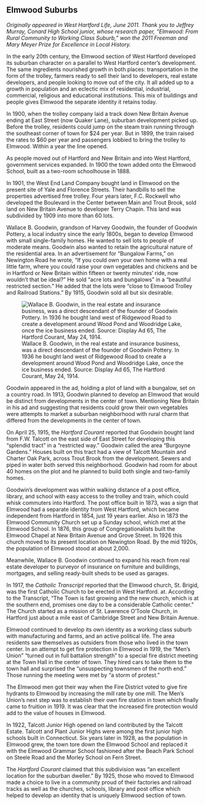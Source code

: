 ## Elmwood Suburbs {-}

*Originally appeared in West Hartford Life, June 2011. Thank you to Jeffrey Murray, Conard High School junior, whose research paper, “Elmwood: From Rural Community to Working Class Suburb,” won the 2011 Freeman and Mary Meyer Prize for Excellence in Local History.*

In the early 20th century, the Elmwood section of West Hartford developed its suburban character on a parallel to West Hartford center’s development. The same ingredients nourished growth in both places: transportation in the form of the trolley, farmers ready to sell their land to developers, real estate developers, and people looking to move out of the city. It all added up to a growth in population and an eclectic mix of residential, industrial, commercial, religious and educational institutions. This mix of buildings and people gives Elmwood the separate identity it retains today.

In 1900, when the trolley company laid a track down New Britain Avenue ending at East Street (now Quaker Lane), suburban development picked up. Before the trolley, residents could jump on the steam train running through the southeast corner of town for $24 per year. But in 1899, the train raised the rates to $60 per year and passengers lobbied to bring the trolley to Elmwood. Within a year the line opened.

As people moved out of Hartford and New Britain and into West Hartford, government services expanded. In 1900 the town added onto the Elmwood School, built as a two-room schoolhouse in 1888.

In 1901, the West End Land Company bought land in Elmwood on the present site of Yale and Florence Streets. Their handbills to sell the properties advertised free trolley. Four years later, F.C. Rockwell who developed the Boulevard in the Center between Main and Trout Brook, sold land on New Britain Avenue to developer Terry Chapin. This land was subdivided by 1909 into more than 60 lots.

Wallace B. Goodwin, grandson of Harvey Goodwin, the founder of Goodwin Pottery, a local industry since the early 1800s, began to develop Elmwood with small single-family homes. He wanted to sell lots to people of moderate means. Goodwin also wanted to retain the agricultural nature of the residential area. In an advertisement for “Bungalow Farms,” on Newington Road he wrote, “If you could own your own home with a real little farm, where you could raise your own vegetables and chickens and be in Hartford or New Britain within fifteen or twenty minutes’ ride, now wouldn’t that be ideal?” He sold “acre lots and bungalows” in a “beautiful restricted section.” He added that the lots were “close to Elmwood Trolley and Railroad Stations.” By 1915, Goodwin sold all but six desirable.

![Wallace B. Goodwin, in the real estate and insurance business, was a direct descendant of the founder of Goodwin Pottery. In 1936 he bought land west of Ridgewood Road to create a development around Wood Pond and Woodridge Lake, once the ice business ended. Source: Display Ad 65, The Hartford Courant, May 24, 1914.](images/05-bungalow-farms.jpg)

Goodwin appeared in the ad, holding a plot of land with a bungalow, set on a country road. In 1913, Goodwin planned to develop an Elmwood that would be distinct from developments in the center of town. Mentioning New Britain in his ad and suggesting that residents could grow their own vegetables were attempts to market a suburban neighborhood with rural charm that differed from the developments in the center of town.

On April 25, 1915, the *Hartford Courant* reported that Goodwin bought land from F.W. Talcott on the east side of East Street for developing this “splendid tract” in a “restricted way.” Goodwin called the area “Burgoyne Gardens.” Houses built on this tract had a view of Talcott Mountain and Charter Oak Park, across Trout Brook from the development. Sewers and piped in water both served this neighborhood. Goodwin had room for about 40 homes on the plot and he planned to build both single and two-family homes.

Goodwin’s development was within walking distance of a post office, library, and school with easy access to the trolley and train, which could whisk commuters into Hartford. The post office built in 1873, was a sign that Elmwood had a separate identity from West Hartford, which became independent from Hartford in 1854, just 19 years earlier. Also in 1873 the Elmwood Community Church set up a Sunday school, which met at the Elmwood School. In 1876, this group of Congregationalists built the Elmwood Chapel at New Britain Avenue and Grove Street. In 1926 this church moved to its present location on Newington Road. By the mid 1920s, the population of Elmwood stood at about 2,000.

Meanwhile, Wallace B. Goodwin continued to expand his reach from real estate developer to purveyor of insurance on furniture and buildings, mortgages, and selling ready-built sheds to be used as garages.

In 1917, the *Catholic Transcript* reported that the Elmwood church, St. Brigid, was the first Catholic Church to be erected in West Hartford. at. According to the Transcript, “The Town is fast growing and the new church, which is at the southern end, promises one day to be a considerable Catholic center.” The Church started as a mission of St. Lawrence O’Toole Church, in Hartford just about a mile east of Cambridge Street and New Britain Avenue.

Elmwood continued to develop its own identity as a working class suburb with manufacturing and farms, and an active political life. The area residents saw themselves as outsiders from those who lived in the town center. In an attempt to get fire protection in Elmwood in 1919, the “Men’s Union” “turned out in full battalion strength” to a special fire district meeting at the Town Hall in the center of town. They hired cars to take them to the town hall and surprised the “unsuspecting townsmen of the north end.” Those running the meeting were met by “a storm of protest.”

The Elmwood men got their way when the Fire District voted to give fire hydrants to Elmwood by increasing the mill rate by one mill. The Men’s Union’s next step was to establish their own fire station in town which finally came to fruition in 1919. It was clear that the increased fire protection would add to the value of houses in Elmwood.

In 1922, Talcott Junior High opened on land contributed by the Talcott Estate. Talcott and Plant Junior Highs were among the first junior high schools built in Connecticut. Six years later in 1928, as the population in Elmwood grew, the town tore down the Elmwood School and replaced it with the Elmwood Grammar School fashioned after the Beach Park School on Steele Road and the Morley School on Fern Street.

The *Hartford Courant* claimed that this subdivision was “an excellent location for the suburban dweller.” By 1925, those who moved to Elmwood made a choice to live in a community proud of their factories and railroad tracks as well as the churches, schools, library and post office which helped to develop an identity that is uniquely Elmwood section of town.
